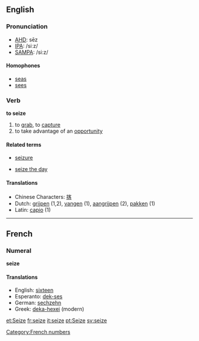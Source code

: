 ==English==
===Pronunciation===
*[[w:AHD|AHD]]: sēz
*[[w:IPA|IPA]]: /siːz/
*[[w:SAMPA|SAMPA]]: /si:z/
====Homophones====
*[[seas]]
*[[sees]]

===Verb===
'''to seize'''

# to [[grab]], to [[capture]]
# to take advantage of an [[opportunity]]

====Related terms====
*[[seizure]]

*[[seize the day]]

====Translations====
*Chinese Characters: [[揢]]
*Dutch: [[grijpen]] (1,2), [[vangen]] (1), [[aangrijpen]] (2), [[pakken]] (1)
*Latin: [[capio]] (1)
----

==French==

===Numeral===
'''seize'''

====Translations====
*English: [[sixteen]]
*Esperanto: [[dek-ses]]
*German: [[sechzehn]]
*Greek: [[deka-hexei]] (modern)

[[Category:French numbers]]

[[et:Seize]]
[[fr:seize]]
[[it:seize]]
[[pt:Seize]]
[[sv:seize]]